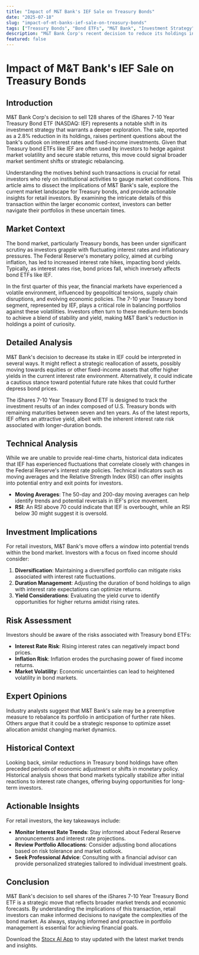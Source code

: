 ```yaml
---
title: "Impact of M&T Bank's IEF Sale on Treasury Bonds"
date: "2025-07-18"
slug: "impact-of-mt-banks-ief-sale-on-treasury-bonds"
tags: ["Treasury Bonds", "Bond ETFs", "M&T Bank", "Investment Strategy", "Interest Rates", "Market Analysis", "Retail Investors", "Financial Planning", "ETF Investing", "Economic Trends"]
description: "M&T Bank Corp's recent decision to reduce its holdings in the iShares 7-10 Year Treasury Bond ETF (NASDAQ: IEF) by 2.8% has caught the attention of investors and market analysts alike. This move comes amid a complex financial landscape where interest rates, inflation concerns, and economic recovery are at the forefront of investor considerations. The iShares 7-10 Year Treasury Bond ETF is a key player in the bond market, often used by investors seeking stability and fixed income amidst equity market volatility. Understanding M&T Bank's strategy offers retail investors insights into current market trends and potential implications for fixed-income portfolios. This article delves into the broader market context, the specifics of this transaction, technical analysis, and investment implications, providing a comprehensive guide for investors navigating the bond market. As we explore the historical context and expert opinions, we also assess the risks involved and offer actionable insights for different types of investors."
featured: false
---
```


# Impact of M&T Bank's IEF Sale on Treasury Bonds

## Introduction

M&T Bank Corp's decision to sell 128 shares of the iShares 7-10 Year Treasury Bond ETF (NASDAQ: IEF) represents a notable shift in its investment strategy that warrants a deeper exploration. The sale, reported as a 2.8% reduction in its holdings, raises pertinent questions about the bank's outlook on interest rates and fixed-income investments. Given that Treasury bond ETFs like IEF are often used by investors to hedge against market volatility and secure stable returns, this move could signal broader market sentiment shifts or strategic rebalancing.

Understanding the motives behind such transactions is crucial for retail investors who rely on institutional activities to gauge market conditions. This article aims to dissect the implications of M&T Bank's sale, explore the current market landscape for Treasury bonds, and provide actionable insights for retail investors. By examining the intricate details of this transaction within the larger economic context, investors can better navigate their portfolios in these uncertain times.

## Market Context

The bond market, particularly Treasury bonds, has been under significant scrutiny as investors grapple with fluctuating interest rates and inflationary pressures. The Federal Reserve's monetary policy, aimed at curbing inflation, has led to increased interest rate hikes, impacting bond yields. Typically, as interest rates rise, bond prices fall, which inversely affects bond ETFs like IEF.

In the first quarter of this year, the financial markets have experienced a volatile environment, influenced by geopolitical tensions, supply chain disruptions, and evolving economic policies. The 7-10 year Treasury bond segment, represented by IEF, plays a critical role in balancing portfolios against these volatilities. Investors often turn to these medium-term bonds to achieve a blend of stability and yield, making M&T Bank's reduction in holdings a point of curiosity.

## Detailed Analysis

M&T Bank's decision to decrease its stake in IEF could be interpreted in several ways. It might reflect a strategic reallocation of assets, possibly moving towards equities or other fixed-income assets that offer higher yields in the current interest rate environment. Alternatively, it could indicate a cautious stance toward potential future rate hikes that could further depress bond prices.

The iShares 7-10 Year Treasury Bond ETF is designed to track the investment results of an index composed of U.S. Treasury bonds with remaining maturities between seven and ten years. As of the latest reports, IEF offers an attractive yield, albeit with the inherent interest rate risk associated with longer-duration bonds.

## Technical Analysis

While we are unable to provide real-time charts, historical data indicates that IEF has experienced fluctuations that correlate closely with changes in the Federal Reserve's interest rate policies. Technical indicators such as moving averages and the Relative Strength Index (RSI) can offer insights into potential entry and exit points for investors.

- **Moving Averages**: The 50-day and 200-day moving averages can help identify trends and potential reversals in IEF's price movement.
- **RSI**: An RSI above 70 could indicate that IEF is overbought, while an RSI below 30 might suggest it is oversold.

## Investment Implications

For retail investors, M&T Bank's move offers a window into potential trends within the bond market. Investors with a focus on fixed income should consider:

1. **Diversification**: Maintaining a diversified portfolio can mitigate risks associated with interest rate fluctuations.
2. **Duration Management**: Adjusting the duration of bond holdings to align with interest rate expectations can optimize returns.
3. **Yield Considerations**: Evaluating the yield curve to identify opportunities for higher returns amidst rising rates.

## Risk Assessment

Investors should be aware of the risks associated with Treasury bond ETFs:

- **Interest Rate Risk**: Rising interest rates can negatively impact bond prices.
- **Inflation Risk**: Inflation erodes the purchasing power of fixed income returns.
- **Market Volatility**: Economic uncertainties can lead to heightened volatility in bond markets.

## Expert Opinions

Industry analysts suggest that M&T Bank's sale may be a preemptive measure to rebalance its portfolio in anticipation of further rate hikes. Others argue that it could be a strategic response to optimize asset allocation amidst changing market dynamics.

## Historical Context

Looking back, similar reductions in Treasury bond holdings have often preceded periods of economic adjustment or shifts in monetary policy. Historical analysis shows that bond markets typically stabilize after initial reactions to interest rate changes, offering buying opportunities for long-term investors.

## Actionable Insights

For retail investors, the key takeaways include:

- **Monitor Interest Rate Trends**: Stay informed about Federal Reserve announcements and interest rate projections.
- **Review Portfolio Allocations**: Consider adjusting bond allocations based on risk tolerance and market outlook.
- **Seek Professional Advice**: Consulting with a financial advisor can provide personalized strategies tailored to individual investment goals.

## Conclusion

M&T Bank's decision to sell shares of the iShares 7-10 Year Treasury Bond ETF is a strategic move that reflects broader market trends and economic forecasts. By understanding the implications of this transaction, retail investors can make informed decisions to navigate the complexities of the bond market. As always, staying informed and proactive in portfolio management is essential for achieving financial goals.

Download the [Stocx AI App](https://stocx.co) to stay updated with the latest market trends and insights.

